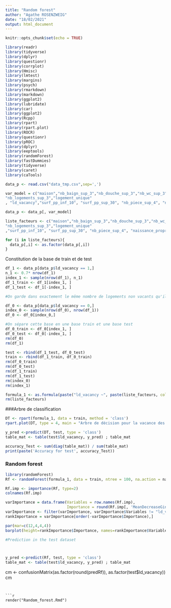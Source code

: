 ---
title: "Random forest"
author: "Agathe ROSENZWEIG"
date: "18/02/2021"
output: html_document
---

```{r setup, include=FALSE}
knitr::opts_chunk$set(echo = TRUE)
```

```{r}
library(readr)
library(tidyverse)
library(dplyr)
library(questionr)
library(corrplot)
library(Hmisc)
library(lmtest)
library(margins)
library(psych)
library(rmarkdown)
library(markdown)
library(ggplot2)
library(lubridate)
library(car)
library(ggplot2)
library(Rcpp)
library(rpart)
library(rpart.plot)
library(ROCR)
library(questionr)
library(pROC)
library(dplyr)
library(eeptools)
library(randomForest)
library(fastDummies)
library(tidyverse)
library(caret)
library(caTools)
```

```{r,include=FALSE}
data_p <- read.csv("data_tmp.csv",sep=',')
```


```{r}
var_model = c("maison","nb_baign_sup_3","nb_douche_sup_3","nb_wc_sup_3","nosani", "nb_piece_inf_1","dep_sup_15","coprop","type_proprietaire","nb_droits_sup_3","nb_droits_unique",
"nb_logements_sup_3","logement_unique"
, "ld_vacancy","surf_pp_inf_10", "surf_pp_sup_30", "nb_piece_sup_4", "naissance_proprietaire", "construction", "confort_1_2_3_4", "confort_7_8", "taxe_vac")

data_p <- data_p[, var_model]

liste_facteurs <- c("maison","nb_baign_sup_3","nb_douche_sup_3","nb_wc_sup_3","nosani", "nb_piece_inf_1","dep_sup_15","coprop","type_proprietaire","nb_droits_sup_3","nb_droits_unique",
"nb_logements_sup_3","logement_unique"
,"surf_pp_inf_10", "surf_pp_sup_30", "nb_piece_sup_4", "naissance_proprietaire", "construction",  "confort_1_2_3_4", "confort_7_8", "ld_vacancy", "taxe_vac")

for (i in liste_facteurs){
  data_p[,i] <- as.factor(data_p[,i])
}

```


Constitution de la base de train et de test
```{r}

df_1 <- data_p[data_p$ld_vacancy == 1,]
n_1 <- 0.7* nrow(df_1)
index_1 <- sample(nrow(df_1), n_1)
df_1_train <- df_1[index_1, ]
df_1_test <- df_1[-index_1, ]

#On garde dans exactement le même nombre de logements non vacants qu'il y a de logements vacants

df_0 <- data_p[data_p$ld_vacancy == 0,]
index_0 <- sample(nrow(df_0), nrow(df_1))
df_0 <- df_0[index_0,]

#On sépare cette base en une base train et une base test
df_0_train <- df_0[index_1, ]
df_0_test <- df_0[-index_1, ]
rm(df_0)
rm(df_1)

test <- rbind(df_1_test, df_0_test)
train <- rbind(df_1_train, df_0_train)
rm(df_0_train)
rm(df_0_test)
rm(df_1_train)
rm(df_1_test)
rm(index_0)
rm(index_1)

formula_1 <- as.formula(paste("ld_vacancy ~", paste(liste_facteurs, collapse="+")))
rm(liste_facteurs)
```


###Arbre de classification

```{r}
DT <- rpart(formula_1, data = train, method = 'class')
rpart.plot(DT, type = 4, main = "Arbre de décision pour la vacance des logements")
```

```{r}
y_pred <-predict(DT, test, type = 'class')
table_mat <- table(test$ld_vacancy, y_pred) ; table_mat
```

```{r}
accuracy_Test <- sum(diag(table_mat)) / sum(table_mat)
print(paste('Accuracy for test', accuracy_Test))
```
### Random forest

```{r}
library(randomForest)
Rf <- randomForest(formula_1, data = train, ntree = 100, na.action = na.omit)
```

```{r}
Rf.imp <- importance(Rf, type=2)
colnames(Rf.imp)

varImportance = data.frame(Variables = row.names(Rf.imp),
                           Importance = round(Rf.imp[, 'MeanDecreaseGini'],2))
varImportance <- filter(varImportance, varImportance$Variables != "ld_vacancy")
rankImportance = varImportance[order(-varImportance$Importance),] 

par(mar=c(12,4,4,4))
barplot(height=rankImportance$Importance, names=rankImportance$Variables, col="#69b3a2", las=2)
```


```{r}
#Prediction in the test dataset



y_pred <-predict(Rf, test, type = 'class')
table_mat <- table(test$ld_vacancy, y_pred) ; table_mat
```

cm <- confusionMatrix(as.factor(round(predRf)), as.factor(test$ld_vacancy))
cm
```


```{r}
render("Random_forest.Rmd")
```


